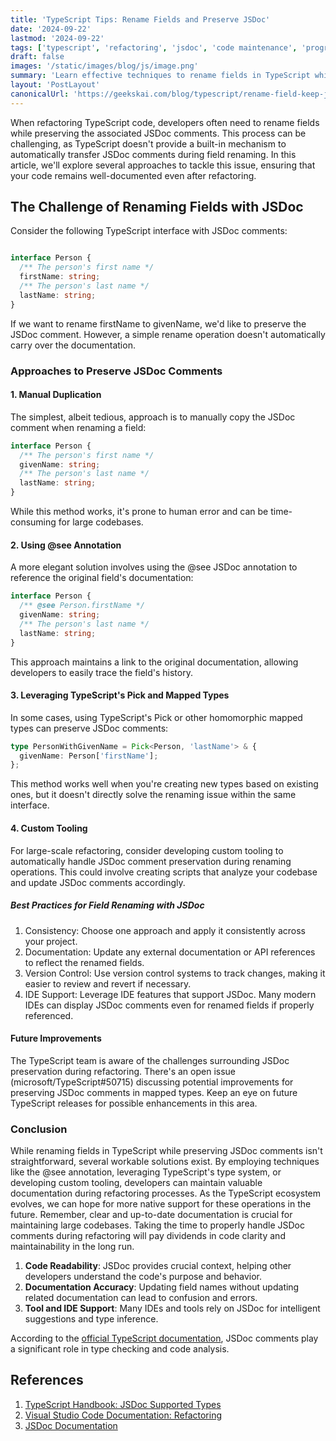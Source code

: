 ```yaml
---
title: 'TypeScript Tips: Rename Fields and Preserve JSDoc'
date: '2024-09-22'
lastmod: '2024-09-22'
tags: ['typescript', 'refactoring', 'jsdoc', 'code maintenance', 'programming']
draft: false
images: '/static/images/blog/js/image.png'
summary: 'Learn effective techniques to rename fields in TypeScript while maintaining valuable JSDoc comments, ensuring code clarity and preserving documentation integrity.'
layout: 'PostLayout'
canonicalUrl: 'https://geekskai.com/blog/typescript/rename-field-keep-jsdoc-typescript/'
---
```


When refactoring TypeScript code, developers often need to rename fields while preserving the associated JSDoc comments. This process can be challenging, as TypeScript doesn't provide a built-in mechanism to automatically transfer JSDoc comments during field renaming. In this article, we'll explore several approaches to tackle this issue, ensuring that your code remains well-documented even after refactoring.
## The Challenge of Renaming Fields with JSDoc


Consider the following TypeScript interface with JSDoc comments:

```typescript

interface Person {
  /** The person's first name */
  firstName: string;
  /** The person's last name */
  lastName: string;
}
```

If we want to rename firstName to givenName, we'd like to preserve the JSDoc comment. However, a simple rename operation doesn't automatically carry over the documentation.

### Approaches to Preserve JSDoc Comments

#### 1. Manual Duplication
The simplest, albeit tedious, approach is to manually copy the JSDoc comment when renaming a field:

```typescript
interface Person {
  /** The person's first name */
  givenName: string;
  /** The person's last name */
  lastName: string;
}

```

While this method works, it's prone to human error and can be time-consuming for large codebases.


#### 2. Using @see Annotation

A more elegant solution involves using the @see JSDoc annotation to reference the original field's documentation:

```typescript
interface Person {
  /** @see Person.firstName */
  givenName: string;
  /** The person's last name */
  lastName: string;
}
```
This approach maintains a link to the original documentation, allowing developers to easily trace the field's history.

#### 3. Leveraging TypeScript's Pick and Mapped Types

In some cases, using TypeScript's Pick or other homomorphic mapped types can preserve JSDoc comments:

```typescript
type PersonWithGivenName = Pick<Person, 'lastName'> & {
  givenName: Person['firstName'];
};
```

This method works well when you're creating new types based on existing ones, but it doesn't directly solve the renaming issue within the same interface.

#### 4. Custom Tooling

For large-scale refactoring, consider developing custom tooling to automatically handle JSDoc comment preservation during renaming operations. This could involve creating scripts that analyze your codebase and update JSDoc comments accordingly.

##### Best Practices for Field Renaming with JSDoc

1. Consistency: Choose one approach and apply it consistently across your project.
2. Documentation: Update any external documentation or API references to reflect the renamed fields.
3. Version Control: Use version control systems to track changes, making it easier to review and revert if necessary.
4. IDE Support: Leverage IDE features that support JSDoc. Many modern IDEs can display JSDoc comments even for renamed fields if properly referenced.

#### Future Improvements
The TypeScript team is aware of the challenges surrounding JSDoc preservation during refactoring. There's an open issue (microsoft/TypeScript#50715) discussing potential improvements for preserving JSDoc comments in mapped types. Keep an eye on future TypeScript releases for possible enhancements in this area.


### Conclusion
While renaming fields in TypeScript while preserving JSDoc comments isn't straightforward, several workable solutions exist. By employing techniques like the @see annotation, leveraging TypeScript's type system, or developing custom tooling, developers can maintain valuable documentation during refactoring processes. As the TypeScript ecosystem evolves, we can hope for more native support for these operations in the future.
Remember, clear and up-to-date documentation is crucial for maintaining large codebases. Taking the time to properly handle JSDoc comments during refactoring will pay dividends in code clarity and maintainability in the long run.


1. **Code Readability**: JSDoc provides crucial context, helping other developers understand the code's purpose and behavior.
2. **Documentation Accuracy**: Updating field names without updating related documentation can lead to confusion and errors.
3. **Tool and IDE Support**: Many IDEs and tools rely on JSDoc for intelligent suggestions and type inference.

According to the [official TypeScript documentation](https://www.typescriptlang.org/docs/handbook/jsdoc-supported-types.html), JSDoc comments play a significant role in type checking and code analysis.


## References

1. [TypeScript Handbook: JSDoc Supported Types](https://www.typescriptlang.org/docs/handbook/jsdoc-supported-types.html)
2. [Visual Studio Code Documentation: Refactoring](https://code.visualstudio.com/docs/editor/refactoring)
3. [JSDoc Documentation](https://jsdoc.app/)
